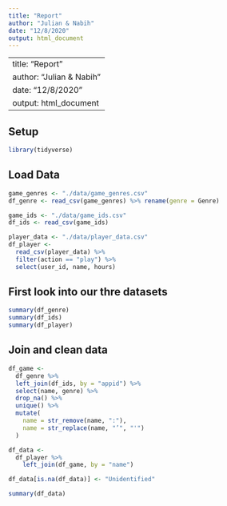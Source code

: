 ```yaml
---
title: "Report"
author: "Julian & Nabih"
date: "12/8/2020"
output: html_document
---
```


---
title: "Report"
author: "Julian & Nabih"
date: "12/8/2020"
output: html_document
---
## Setup
```r
library(tidyverse)
```
## Load Data 
```r
game_genres <- "./data/game_genres.csv"
df_genre <- read_csv(game_genres) %>% rename(genre = Genre)

game_ids <- "./data/game_ids.csv"
df_ids <- read_csv(game_ids)

player_data <- "./data/player_data.csv"
df_player <- 
  read_csv(player_data) %>% 
  filter(action == "play") %>% 
  select(user_id, name, hours)
```
## First look into our thre datasets
```r
summary(df_genre)
summary(df_ids)
summary(df_player)
```
## Join and clean data
```r
df_game <-
  df_genre %>% 
  left_join(df_ids, by = "appid") %>% 
  select(name, genre) %>% 
  drop_na() %>% 
  unique() %>% 
  mutate(
    name = str_remove(name, ":"),
    name = str_replace(name, "’", "'")
  )

df_data <-
  df_player %>% 
    left_join(df_game, by = "name")

df_data[is.na(df_data)] <- "Unidentified"

summary(df_data)
```